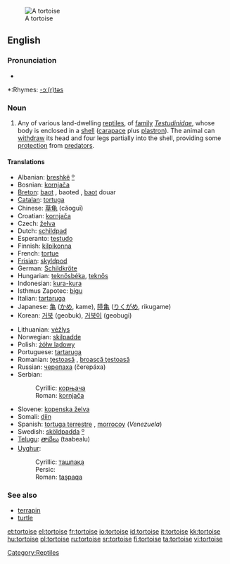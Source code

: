 {{wikipedia}}
[[Image:Aldabra.giant.tortoise.arp.jpg|thumb|A tortoise]]
==English==

===Pronunciation===
*{{audio|en-us-tortoise.ogg|Audio (US)}}

*:Rhymes: [[Rhymes:English:-ɔː(r)təs|-ɔː(r)təs]]

===Noun===
{{en-noun}}

# Any of various land-dwelling [[reptile]]s, of [[family]] ''[[Testudinidae]]'', whose body is enclosed in a [[shell]] ([[carapace]] plus [[plastron]]).  The animal can [[withdraw]] its head and four legs partially into the shell, providing some [[protection]] from [[predator]]s.

====Translations====
{{top}}
*Albanian: [[breshkë]] [[:sq:breshkë|º]] {{f}}
*Bosnian: [[kornjača]] {{f}}
*[[Breton]]: [[baot]] {{f}}, baoted {{p}}, [[baot]] douar
*[[Catalan]]: [[tortuga]] {{f}}
*Chinese: [[草龟]] (cǎoguī)
*Croatian: [[kornjača]] {{f}}
*Czech: [[želva]]
*Dutch: [[schildpad]] {{f}}
*Esperanto: [[testudo]]
*Finnish: [[kilpikonna]]
*French: [[tortue]] {{f}}
*[[Frisian]]: [[skyldpod]]
*German: [[Schildkröte]] {{f}}
*Hungarian: [[teknősbéka]], [[teknős]]
*Indonesian: [[kura-kura]]
*Isthmus Zapotec: [[bigu]]
*Italian: [[tartaruga]] {{f}}
*Japanese: [[亀]] ([[かめ]], kame), [[陸亀]] ([[りくがめ]], rikugame)
*Korean: [[거북]] (geobuk), [[거북이]] (geobugi)
{{mid}}
*Lithuanian: [[vėžlys]] {{m}}
*Norwegian: [[skilpadde]]
*Polish: [[żółw lądowy]] {{m}}
*Portuguese: [[tartaruga]] {{f}}
*Romanian: [[ţestoasă]] {{f}}, [[broască ţestoasă]] {{f}}
*Russian: [[черепаха]] (čerepáxa) {{f}}
*Serbian:
*:Cyrillic: [[корњача]] {{f}}
*:Roman: [[kornjača#Serbian|kornjača]] {{f}}
*Slovene: [[kopenska želva]] {{f}}
*Somali: [[diin]]
*Spanish: [[tortuga terrestre]] {{f}}, [[morrocoy]] {{m}} (''Venezuela'')
*Swedish: [[sköldpadda]] [[:sv:sköldpadda|º]]
*[[Telugu]]: [[తాబేలు]] (taabealu)
*[[Uyghur]]:
*:Cyrillic: [[ташпақа]]
*:Persic: {{FAchar|[[تاشپاقا]]}}
*:Roman: [[taşpak̡a|taşpaqa]]
{{bottom}}

===See also===
*[[terrapin]]
*[[turtle]]

[[Category:Reptiles]]

[[et:tortoise]]
[[el:tortoise]]
[[fr:tortoise]]
[[io:tortoise]]
[[id:tortoise]]
[[it:tortoise]]
[[kk:tortoise]]
[[hu:tortoise]]
[[pl:tortoise]]
[[ru:tortoise]]
[[sr:tortoise]]
[[fi:tortoise]]
[[ta:tortoise]]
[[vi:tortoise]]